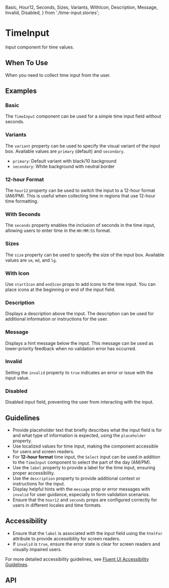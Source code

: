   Basic,
  Hour12,
  Seconds,
  Sizes,
  Variants,
  WithIcon,
  Description,
  Message,
  Invalid,
  Disabled,
} from './time-input.stories';

<Meta of={TimeInput} />

# TimeInput

Input component for time values.

## When To Use

When you need to collect time input from the user.

## Examples

### Basic

The `TimeInput` component can be used for a simple time input field without seconds.

<Canvas of={Basic} />

### Variants

The `variant` property can be used to specify the visual variant of the input box. Available values are `primary` (default) and `secondary`.

- `primary`: Default variant with black/10 background
- `secondary`: White background with neutral border

<Canvas of={Variants} />

### 12-hour Format

The `hour12` property can be used to switch the input to a 12-hour format (AM/PM). This is useful when collecting time in regions that use 12-hour time formatting.

<Canvas of={Hour12} />

### With Seconds

The `seconds` property enables the inclusion of seconds in the time input, allowing users to enter time in the `HH:MM:SS` format.

<Canvas of={Seconds} />

### Sizes

The `size` property can be used to specify the size of the input box. Available values are `sm`, `md`, and `lg`.

<Canvas of={Sizes} />

### With Icon

Use `startIcon` and `endIcon` props to add icons to the time input. You can place icons at the beginning or end of the input field.

<Canvas of={WithIcon} />

### Description

Displays a description above the input. The description can be used for additional information or instructions for the user.

<Canvas of={Description} />

### Message

Displays a hint message below the input. This message can be used as lower-priority feedback when no validation error has occurred.

<Canvas of={Message} />

### Invalid

Setting the `invalid` property to `true` indicates an error or issue with the input value.

<Canvas of={Invalid} />

### Disabled

Disabled input field, preventing the user from interacting with the input.

<Canvas of={Disabled} />

## Guidelines

- Provide placeholder text that briefly describes what the input field is for and what type of information is expected, using the `placeholder` property.
- Use localized values for time input, making the component accessible for users and screen readers.
- For **12-hour format** time input, the `Select` input can be used in addition to the `TimeInput` component to select the part of the day (AM/PM).
- Use the `label` property to provide a label for the time input, ensuring proper accessibility.
- Use the `description` property to provide additional context or instructions for the input.
- Display helpful hints with the `message` prop or error messages with `invalid` for user guidance, especially in form validation scenarios.
- Ensure that the `hour12` and `seconds` props are configured correctly for users in different locales and time formats.

## Accessibility

- Ensure that the `label` is associated with the input field using the `htmlFor` attribute to provide accessibility for screen readers.
- If `invalid` is `true`, ensure the error state is clear for screen readers and visually impaired users.

For more detailed accessibility guidelines, see [Fluent UI Accessibility Guidelines](https://developer.microsoft.com/en-us/fluentui#/controls/web/textinput#accessibility).

## API

<ArgTypes />
